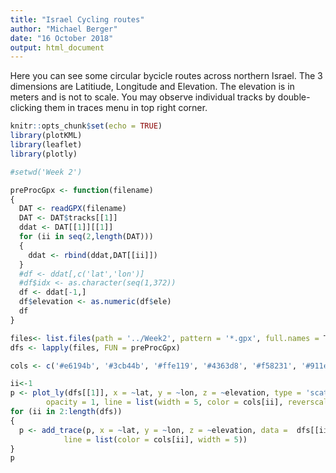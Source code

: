 ```yaml
---
title: "Israel Cycling routes"
author: "Michael Berger"
date: "16 October 2018"
output: html_document
---
```

<style>
body {
    position: absolute;
    left: 0px;}
</style>

Here you can see some circular bycicle routes across northern Israel. The 3 dimensions are Latitiude, Longitude and Elevation. The elevation is in meters and is not to scale.  You may observe individual tracks by double-clicking them in traces menu in top right corner. 
```r
knitr::opts_chunk$set(echo = TRUE)
library(plotKML)
library(leaflet)
library(plotly)
```

```r
#setwd('Week 2')

preProcGpx <- function(filename)
{
  DAT <- readGPX(filename)
  DAT <- DAT$tracks[[1]]
  ddat <- DAT[[1]][[1]]
  for (ii in seq(2,length(DAT)))
  {
    ddat <- rbind(ddat,DAT[[ii]])
  }
  #df <- ddat[,c('lat','lon')]
  #df$idx <- as.character(seq(1,372))
  df <- ddat[-1,]
  df$elevation <- as.numeric(df$ele)
  df
}

files<- list.files(path = '../Week2', pattern = '*.gpx', full.names = T)
dfs <- lapply(files, FUN = preProcGpx)

cols <- c('#e6194b', '#3cb44b', '#ffe119', '#4363d8', '#f58231', '#911eb4', '#46f0f0', '#f032e6', '#bcf60c', '#fabebe', '#008080', '#e6beff', '#9a6324', '#fffac8', '#800000', '#aaffc3', '#808000', '#ffd8b1', '#000075', '#808080', '#ffffff', '#000000') 
```


```r
ii<-1
p <- plot_ly(dfs[[1]], x = ~lat, y = ~lon, z = ~elevation, type = 'scatter3d', mode = 'lines',
        opacity = 1, line = list(width = 5, color = cols[ii], reverscale = FALSE))
for (ii in 2:length(dfs))
{
  p <- add_trace(p, x = ~lat, y = ~lon, z = ~elevation, data =  dfs[[ii]],
            line = list(color = cols[ii], width = 5))
}
p
```


<!-- ```{r} -->


<!-- p -->
<!-- ``` -->


<!-- # ```{r} -->
<!-- # p <- plot_ly(dfs[[1]], x = ~lat, y = ~lon, stroke = ~ele, strokes = cols, type = 'scatter', mode = 'lines', -->
<!-- #         opacity = 1)#, line = list(width = 6, color = ~ele, reverscale = FALSE)) -->
<!-- # p -->
<!-- # ``` -->


